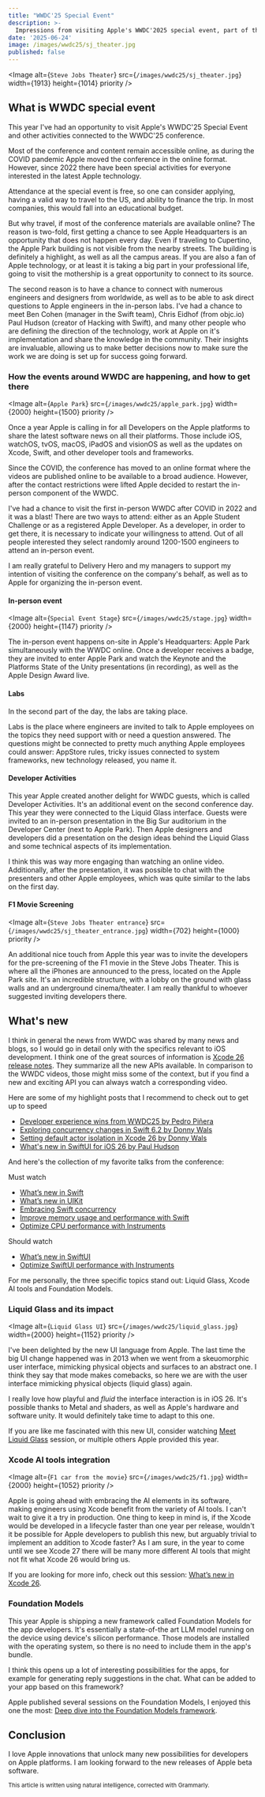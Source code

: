 ```yaml
---
title: "WWDC'25 Special Event"
description: >-
  Impressions from visiting Apple's WWDC'2025 special event, part of the WWDC'25 conference.
date: '2025-06-24'
image: /images/wwdc25/sj_theater.jpg
published: false
---
```


<Image
  alt={`Steve Jobs Theater`}
  src={`/images/wwdc25/sj_theater.jpg`}
  width={1913}
  height={1014}
  priority
/>

## What is WWDC special event

This year I've had an opportunity to visit Apple's WWDC'25 Special Event and other activities connected to the WWDC'25 conference.

Most of the conference and content remain accessible online, as during the COVID pandemic Apple moved the conference in the online format. However, since 2022 there have been special activities for everyone interested in the latest Apple technology.

Attendance at the special event is free, so one can consider applying, having a valid way to travel to the US, and ability to finance the trip. In most companies, this would fall into an educational budget.

But why travel, if most of the conference materials are available online? The reason is two-fold, first getting a chance to see Apple Headquarters is an opportunity that does not happen every day. Even if traveling to Cupertino, the Apple Park building is not visible from the nearby streets. The building is definitely a highlight, as well as all the campus areas. If you are also a fan of Apple technology, or at least it is taking a big part in your professional life, going to visit the mothership is a great opportunity to connect to its source.

The second reason is to have a chance to connect with numerous engineers and designers from worldwide, as well as to be able to ask direct questions to Apple engineers in the in-person labs. I've had a chance to meet Ben Cohen (manager in the Swift team), Chris Eidhof (from objc.io) Paul Hudson (creator of Hacking with Swift), and many other people who are defining the direction of the technology, work at Apple on it's implementation and share the knowledge in the community. Their insights are invaluable, allowing us to make better decisions now to make sure the work we are doing is set up for success going forward.

### How the events around WWDC are happening, and how to get there

<Image
  alt={`Apple Park`}
  src={`/images/wwdc25/apple_park.jpg`}
  width={2000}
  height={1500}
  priority
/>

Once a year Apple is calling in for all Developers on the Apple platforms to share the latest software news on all their platforms. Those include iOS, watchOS, tvOS, macOS, iPadOS and visionOS as well as the updates on Xcode, Swift, and other developer tools and frameworks.

Since the COVID, the conference has moved to an online format where the videos are published online to be available to a broad audience. However, after the contact restrictions were lifted Apple decided to restart the in-person component of the WWDC. 

I've had a chance to visit the first in-person WWDC after COVID in 2022 and it was a blast! There are two ways to attend: either as an Apple Student Challenge or as a registered Apple Developer. As a developer, in order to get there, it is necessary to indicate your willingness to attend. Out of all people interested they select randomly around 1200-1500 engineers to attend an in-person event.

I am really grateful to Delivery Hero and my managers to support my intention of visiting the conference on the company's behalf, as well as to Apple for organizing the in-person event.

#### In-person event

<Image
  alt={`Special Event Stage`}
  src={`/images/wwdc25/stage.jpg`}
  width={2000}
  height={1147}
  priority
/>

The in-person event happens on-site in Apple's Headquarters: Apple Park simultaneously with the WWDC online. Once a developer receives a badge, they are invited to enter Apple Park and watch the Keynote and the Platforms State of the Unity presentations (in recording), as well as the Apple Design Award live.

#### Labs

In the second part of the day, the labs are taking place.

Labs is the place where engineers are invited to talk to Apple employees on the topics they need support with or need a question answered. The questions might be connected to pretty much anything Apple employees could answer: AppStore rules, tricky issues connected to system frameworks, new technology released, you name it.

#### Developer Activities

This year Apple created another delight for WWDC guests, which is called Developer Activities. It's an additional event on the second conference day. This year they were connected to the Liquid Glass interface. Guests were invited to an in-person presentation in the Big Sur auditorium in the Developer Center (next to Apple Park). Then Apple designers and developers did a presentation on the design ideas behind the Liquid Glass and some technical aspects of its implementation.

I think this was way more engaging than watching an online video. Additionally, after the presentation, it was possible to chat with the presenters and other Apple employees, which was quite similar to the labs on the first day. 

#### F1 Movie Screening

<Image
  alt={`Steve Jobs Theater entrance`}
  src={`/images/wwdc25/sj_theater_entrance.jpg`}
  width={702}
  height={1000}
  priority
/>

An additional nice touch from Apple this year was to invite the developers for the pre-screening of the F1 movie in the Steve Jobs Theater. This is where all the iPhones are announced to the press, located on the Apple Park site. It's an incredible structure, with a lobby on the ground with glass walls and an underground cinema/theater. I am really thankful to whoever suggested inviting developers there.

## What's new

I think in general the news from WWDC was shared by many news and blogs, so I would go in detail only with the specifics relevant to iOS development. I think one of the great sources of information is [Xcode 26 release notes](https://developer.apple.com/documentation/xcode-release-notes/xcode-26-release-notes). They summarize all the new APIs available. In comparison to the WWDC videos, those might miss some of the context, but if you find a new and exciting API you can always watch a corresponding video. 

Here are some of my highlight posts that I recommend to check out to get up to speed

- [Developer experience wins from WWDC25 by Pedro Piñera](https://tuist.dev/blog/2025/06/10/wwdc)
- [Exploring concurrency changes in Swift 6.2 by Donny Wals](https://www.donnywals.com/exploring-concurrency-changes-in-swift-6-2/)
- [Setting default actor isolation in Xcode 26 by Donny Wals](https://www.donnywals.com/setting-default-actor-isolation-in-xcode-26/)
- [What's new in SwiftUI for iOS 26 by Paul Hudson](https://www.hackingwithswift.com/articles/278/whats-new-in-swiftui-for-ios-26)

And here's the collection of my favorite talks from the conference:

Must watch
- [What’s new in Swift](https://developer.apple.com/videos/play/wwdc2025/245/)
- [What’s new in UIKit](https://developer.apple.com/videos/play/wwdc2025/243/)
- [Embracing Swift concurrency](https://developer.apple.com/videos/play/wwdc2025/268/)
- [Improve memory usage and performance with Swift](https://developer.apple.com/videos/play/wwdc2025/312/)
- [Optimize CPU performance with Instruments](https://developer.apple.com/videos/play/wwdc2025/308/)

Should watch
- [What’s new in SwiftUI](https://developer.apple.com/videos/play/wwdc2025/256/)
- [Optimize SwiftUI performance with Instruments](https://developer.apple.com/videos/play/wwdc2025/306/)

For me personally, the three specific topics stand out: Liquid Glass, Xcode AI tools and Foundation Models.

### Liquid Glass and its impact

<Image
  alt={`Liquid Glass UI`}
  src={`/images/wwdc25/liquid_glass.jpg`}
  width={2000}
  height={1152}
  priority
/>

I've been delighted by the new UI language from Apple. The last time the big UI change happened was in 2013 when we went from a skeuomorphic user interface, mimicking physical objects and surfaces to an abstract one. I think they say that mode makes comebacks, so here we are with the user interface mimicking physical objects (liquid glass) again. 

I really love how playful and _fluid_ the interface interaction is in iOS 26. It's possible thanks to Metal and shaders, as well as Apple's hardware and software unity. It would definitely take time to adapt to this one.

If you are like me fascinated with this new UI, consider watching [Meet Liquid Glass](https://developer.apple.com/videos/play/wwdc2025/219/) session, or multiple others Apple provided this year.

### Xcode AI tools integration

<Image
  alt={`F1 car from the movie`}
  src={`/images/wwdc25/f1.jpg`}
  width={2000}
  height={1052}
  priority
/>

Apple is going ahead with embracing the AI elements in its software, making engineers using Xcode benefit from the variety of AI tools. I can't wait to give it a try in production. One thing to keep in mind is, if the Xcode would be developed in a lifecycle faster than one year per release, wouldn't it be possible for Apple developers to publish this new, but arguably trivial to implement an addition to Xcode faster? As I am sure, in the year to come until we see Xcode 27 there will be many more different AI tools that might not fit what Xcode 26 would bring us. 

If you are looking for more info, check out this session: [What’s new in Xcode 26](https://developer.apple.com/videos/play/wwdc2025/247/).

### Foundation Models

This year Apple is shipping a new framework called Foundation Models for the app developers. It's essentially a state-of-the art LLM model running on the device using device's silicon performance. Those models are installed with the operating system, so there is no need to include them in the app's bundle.

I think this opens up a lot of interesting possibilities for the apps, for example for generating reply suggestions in the chat. What can be added to your app based on this framework?

Apple published several sessions on the Foundation Models, I enjoyed this one the most: [Deep dive into the Foundation Models framework](https://developer.apple.com/videos/play/wwdc2025/301/).

## Conclusion

I love Apple innovations that unlock many new possibilities for developers on Apple platforms. I am looking forward to the new releases of Apple beta software.


<sub>This article is written using natural intelligence, corrected with Grammarly.</sub>
